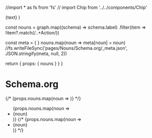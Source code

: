 //import * as fs from 'fs'
// import Chip from '../../components/Chip'


  <span className='nx-whitespace-nowrap nx-transition-colors nx-min-w-[24px] nx-overflow-hidden nx-text-ellipsis hover:nx-text-gray-900 dark:hover:nx-text-gray-200'>
    <Link href={href ?? text}>{text}</Link>
  </span>
)

  const nouns = graph.map((schema) => schema.label)
                     .filter(item => !item?.match(/..+Action/))
  
  const meta = { }
  nouns.map(noun => meta[noun] = noun)
  //fs.writeFileSync('pages/Nouns/Schema.org/_meta.json', JSON.stringify(meta, null, 2))

  return {
    props: {
      nouns
    }
  }
}

# Schema.org

{/* {props.nouns.map(noun => <Chip text={noun}/> )} */}
<ul>
{props.nouns.map(noun => <li><Link href={'/Nouns/Schema.org/' + noun}>{noun}</Link></li> )}
{/* {props.nouns.map(noun => <li><Link href={'/Nouns/' + noun}>{noun}</Link></li> )} */}
</ul>
